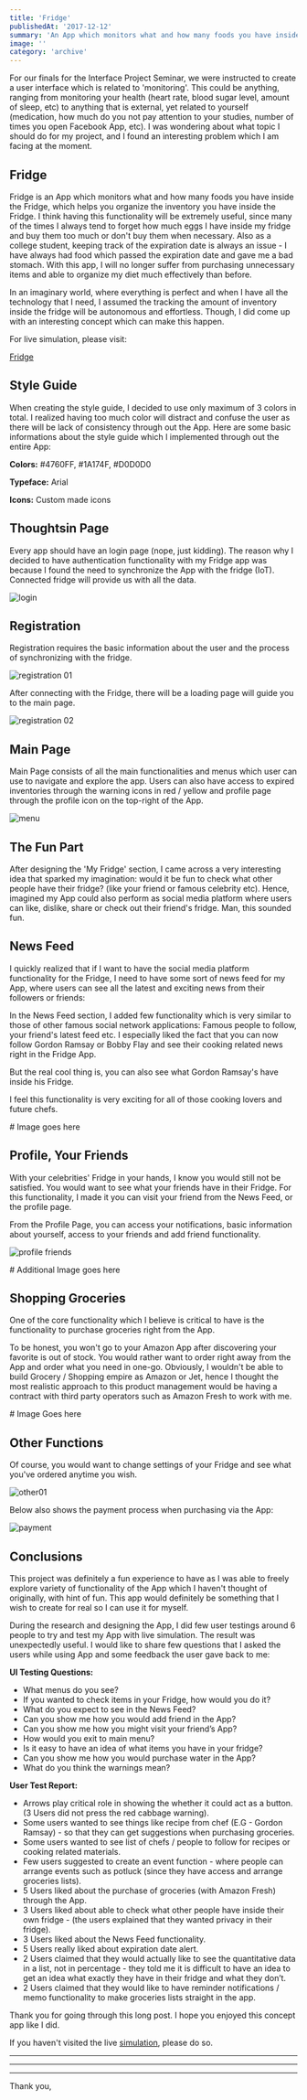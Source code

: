 ```yaml
---
title: 'Fridge'
publishedAt: '2017-12-12'
summary: 'An App which monitors what and how many foods you have inside the Fridge.'
image: ''
category: 'archive'
---
```


For our finals for the Interface Project Seminar, we were instructed to create a user interface which is related to 'monitoring'. This could be anything, ranging from monitoring your health (heart rate, blood sugar level, amount of sleep, etc) to anything that is external, yet related to yourself (medication, how much do you not pay attention to your studies, number of times you open Facebook App, etc). I was wondering about what topic I should do for my project, and I found an interesting problem which I am facing at the moment.

## Fridge

Fridge is an App which monitors what and how many foods you have inside the Fridge, which helps you organize the inventory you have inside the Fridge. I think having this functionality will be extremely useful, since many of the times I always tend to forget how much eggs I have inside my fridge and buy them too much or don't buy them when necessary. Also as a college student, keeping track of the expiration date is always an issue - I have always had food which passed the expiration date and gave me a bad stomach. With this app, I will no longer suffer from purchasing unnecessary items and able to organize my diet much effectively than before.

In an imaginary world, where everything is perfect and when I have all the technology that I need, I assumed the tracking the amount of inventory inside the fridge will be autonomous and effortless. Though, I did come up with an interesting concept which can make this happen.



For live simulation, please visit:

[Fridge](https://invis.io/MJEX7MYCA)



## Style Guide

When creating the style guide, I decided to use only maximum of 3 colors in total. I realized having too much color will distract and confuse the user as there will be lack of consistency through out the App. Here are some basic informations about the style guide which I implemented through out the entire App:

**Colors:** #4760FF, #1A174F, #D0D0D0

**Typeface:** Arial

**Icons:** Custom made icons

## Thoughtsin Page

Every app should have an login page (nope, just kidding). The reason why I decided to have authentication functionality with my Fridge app was because I found the need to synchronize the App with the fridge (IoT). Connected fridge will provide us with all the data.

![login](/static/images/fridge/asset-4-2x.png "login")

## Registration

Registration requires the basic information about the user and the process of synchronizing with the fridge.

![registration 01](/static/images/fridge/screen-shot-2019-02-25-at-1.07.02-pm.png "registration 01")

After connecting with the Fridge, there will be a loading page will guide you to the main page.

![registration 02](/static/images/fridge/screen-shot-2019-02-25-at-1.08.38-pm.png "registration 02")

## Main Page

Main Page consists of all the main functionalities and menus which user can use to navigate and explore the app. Users can also have access to expired inventories through the warning icons in red / yellow and profile page through the profile icon on the top-right of the App.

![menu](/static/images/fridge/asset-1-2x.png "menu")

## The Fun Part

After designing the 'My Fridge' section, I came across a very interesting idea that sparked my imagination: would it be fun to check what other people have their fridge? (like your friend or famous celebrity etc). Hence, imagined my App could also perform as social media platform where users can like, dislike, share or check out their friend's fridge. Man, this sounded fun.



## News Feed

I quickly realized that if I want to have the social media platform functionality for the Fridge, I need to have some sort of news feed for my App, where users can see all the latest and exciting news from their followers or friends:

In the News Feed section, I added few functionality which is very similar to those of other famous social network applications: Famous people to follow, your friend's latest feed etc. I especially liked the fact that you can now follow Gordon Ramsay or Bobby Flay and see their cooking related news right in the Fridge App.

But the real cool thing is, you can also see what Gordon Ramsay's have inside his Fridge.

I feel this functionality is very exciting for all of those cooking lovers and future chefs.

\# Image goes here

## Profile, Your Friends

With your celebrities' Fridge in your hands, I know you would still not be satisfied. You would want to see what your friends have in their Fridge. For this functionality, I made it you can visit your friend from the News Feed, or the profile page.

From the Profile Page, you can access your notifications, basic information about yourself, access to your friends and add friend functionality.

![profile friends](/static/images/fridge/screen-shot-2019-02-25-at-1.12.11-pm.png "profile friends")

\# Additional Image goes here

## Shopping Groceries

One of the core functionality which I believe is critical to have is the functionality to purchase groceries right from the App.

To be honest, you won't go to your Amazon App after discovering your favorite is out of stock. You would rather want to order right away from the App and order what you need in one-go. Obviously, I wouldn't be able to build Grocery / Shopping empire as Amazon or Jet, hence I thought the most realistic approach to this product management would be having a contract with third party operators such as Amazon Fresh to work with me.

\# Image Goes here

## Other Functions

Of course, you would want to change settings of your Fridge and see what you've ordered anytime you wish.

![other01](/static/images/fridge/screen-shot-2019-02-25-at-1.14.01-pm.png "other01")

Below also shows the payment process when purchasing via the App:

![payment](/static/images/fridge/screen-shot-2019-02-25-at-1.14.54-pm.png "payment")

## Conclusions

This project was definitely a fun experience to have as I was able to freely explore variety of functionality of the App which I haven't thought of originally, with hint of fun. This app would definitely be something that I wish to create for real so I can use it for myself. 

During the research and designing the App, I did few user testings around 6 people to try and test my App with live simulation. The result was unexpectedly useful. I would like to share few questions that I asked the users while using App and some feedback the user gave back to me:

**UI Testing Questions:**

* What menus do you see?
* If you wanted to check items in your Fridge, how would you do it?
* What do you expect to see in the News Feed?
* Can you show me how you would add friend in the App?
* Can you show me how you might visit your friend’s App?
* How would you exit to main menu?
* Is it easy to have an idea of what items you have in your fridge?
* Can you show me how you would purchase water in the App?
* What do you think the warnings mean?


**User Test Report:**

* Arrows play critical role in showing the whether it could act as a button. (3 Users did not press the red cabbage warning).
* Some users wanted to see things like recipe from chef (E.G - Gordon Ramsay) - so that they can get suggestions when purchasing groceries.
* Some users wanted to see list of chefs / people to follow for recipes or cooking related materials.
* Few users suggested to create an event function - where people can arrange events such as potluck (since they have access and arrange groceries lists).
* 5 Users liked about the purchase of groceries (with Amazon Fresh) through the App.
* 3 Users liked about able to check what other people have inside their own fridge - (the users explained that they wanted privacy in their fridge).
* 3 Users liked about the News Feed functionality.
* 5 Users really liked about expiration date alert.
* 2 Users claimed that they would actually like to see the quantitative data in a list, not in percentage - they told me it is difficult to have an idea to get an idea what exactly they have in their fridge and what they don’t.
* 2 Users claimed that they would like to have reminder notifications / memo functionality to make groceries lists straight in the app.





Thank you for going through this long post. I hope you enjoyed this concept app like I did. 

If you haven't visited the live [simulation](https://invis.io/MJEX7MYCA), please do so.

****

 ****

****

Thank you,
